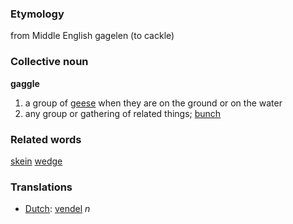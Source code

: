 === Etymology ===

from Middle English gagelen (to cackle)

=== Collective noun ===

'''gaggle'''

# a group of [[goose|geese]] when they are on the ground or on the water
# any group or gathering of related things; [[bunch]]

=== Related words ===
[[skein]] [[wedge]]

=== Translations ===
*[[Dutch]]: [[vendel]] ''n''
